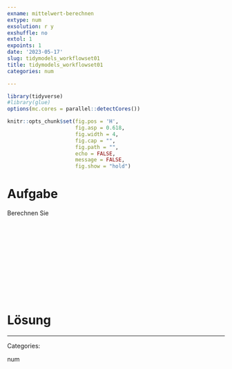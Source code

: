```yaml
---
exname: mittelwert-berechnen
extype: num
exsolution: r y
exshuffle: no
extol: 1
expoints: 1
date: '2023-05-17'
slug: tidymodels_workflowset01
title: tidymodels_workflowset01
categories: num

---
```





```r
library(tidyverse)
#library(glue)
options(mc.cores = parallel::detectCores())

```


```r
knitr::opts_chunk$set(fig.pos = 'H',
                      fig.asp = 0.618,
                      fig.width = 4,
                      fig.cap = "", 
                      fig.path = "",
                      echo = FALSE,
                      message = FALSE,
                      fig.show = "hold")
```






# Aufgabe


Berechnen Sie 



</br>
</br>
</br>
</br>
</br>
</br>
</br>
</br>
</br>
</br>

# Lösung






---

Categories: 

num

